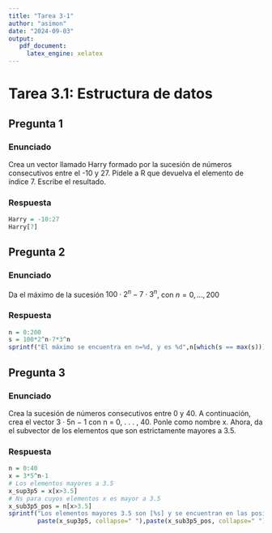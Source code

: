 ```yaml
---
title: "Tarea 3-1"
author: "asimon"
date: "2024-09-03"
output:
   pdf_document:
     latex_engine: xelatex
---
```

# Tarea 3.1: Estructura de datos

## Pregunta 1

### Enunciado
Crea un vector llamado Harry formado por la sucesión de números consecutivos entre el -10 y 27. Pídele a R que devuelva el elemento de índice 7. Escribe el resultado.

### Respuesta

```r
Harry = -10:27
Harry[7]
```

## Pregunta 2

### Enunciado
Da el máximo de la sucesión $100\cdot 2^n - 7\cdot 3^n$, con $n=0,...,200$

### Respuesta
```r
n = 0:200
s = 100*2^n-7*3^n
sprintf("El máximo se encuentra en n=%d, y es %d",n[which(s == max(s))],max(s))
```
## Pregunta 3

### Enunciado
Crea la sucesión de números consecutivos entre 0 y 40. A continuación, crea el vector 3 · 5n − 1 con n = 0, . . . , 40. Ponle como nombre x. Ahora, da el subvector de los elementos que son estrictamente mayores a 3.5.

### Respuesta
```r
n = 0:40
x = 3*5^n-1
# Los elementos mayores a 3.5
x_sup3p5 = x[x>3.5]
# Ns para cuyos elementos x es mayor a 3.5
x_sub3p5_pos = n[x>3.5]
sprintf("Los elementos mayores 3.5 son [%s] y se encuentran en las posiciones [%s]",
        paste(x_sup3p5, collapse=" "),paste(x_sub3p5_pos, collapse=" "))
```